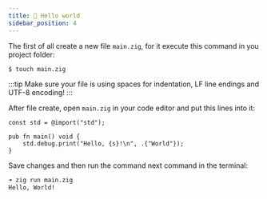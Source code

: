 ```yaml
---
title: 🚀 Hello world
sidebar_position: 4
---
```


The first of all create a new file `main.zig`, for it execute this command in you project folder:
```bash
$ touch main.zig
```

:::tip
Make sure your file is using spaces for indentation, LF line endings and UTF-8 encoding!
:::

After file create, open `main.zig` in your code editor and put this lines into it:
```zig title="~/example/main.zig"
const std = @import("std");

pub fn main() void {
    std.debug.print("Hello, {s}!\n", .{"World"});
}
```

Save changes and then run the command next command in the terminal:
```bash title="~/example via ↯ v0.11.0 took 4s"
➜ zig run main.zig
Hello, World!
```